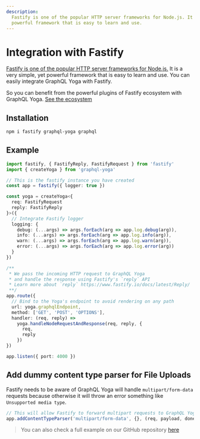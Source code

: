 ```yaml
---
description:
  Fastify is one of the popular HTTP server frameworks for Node.js. It is a very simple, yet
  powerful framework that is easy to learn and use.
---
```


# Integration with Fastify

[Fastify is one of the popular HTTP server frameworks for Node.js.](https://www.fastify.io/) It is a
very simple, yet powerful framework that is easy to learn and use. You can easily integrate GraphQL
Yoga with Fastify.

So you can benefit from the powerful plugins of Fastify ecosystem with GraphQL Yoga.
[See the ecosystem](https://fastify.io/docs/latest/Guides/Ecosystem)

## Installation

```sh npm2yarn
npm i fastify graphql-yoga graphql
```

## Example

```ts
import fastify, { FastifyReply, FastifyRequest } from 'fastify'
import { createYoga } from 'graphql-yoga'

// This is the fastify instance you have created
const app = fastify({ logger: true })

const yoga = createYoga<{
  req: FastifyRequest
  reply: FastifyReply
}>({
  // Integrate Fastify logger
  logging: {
    debug: (...args) => args.forEach(arg => app.log.debug(arg)),
    info: (...args) => args.forEach(arg => app.log.info(arg)),
    warn: (...args) => args.forEach(arg => app.log.warn(arg)),
    error: (...args) => args.forEach(arg => app.log.error(arg))
  }
})

/**
 * We pass the incoming HTTP request to GraphQL Yoga
 * and handle the response using Fastify's `reply` API
 * Learn more about `reply` https://www.fastify.io/docs/latest/Reply/
 **/
app.route({
  // Bind to the Yoga's endpoint to avoid rendering on any path
  url: yoga.graphqlEndpoint,
  method: ['GET', 'POST', 'OPTIONS'],
  handler: (req, reply) =>
    yoga.handleNodeRequestAndResponse(req, reply, {
      req,
      reply
    })
})

app.listen({ port: 4000 })
```

## Add dummy content type parser for File Uploads

Fastify needs to be aware of GraphQL Yoga will handle `multipart/form-data` requests because
otherwise it will throw an error something like `Unsupported media type`.

```ts
// This will allow Fastify to forward multipart requests to GraphQL Yoga
app.addContentTypeParser('multipart/form-data', {}, (req, payload, done) => done(null))
```

> You can also check a full example on our GitHub repository
> [here](https://github.com/graphql-hive/graphql-yoga/tree/main/examples/fastify)
